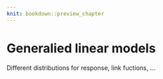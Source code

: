 ```yaml
---
knit: bookdown::preview_chapter
---
```


# Generalied linear models

Different distributions for response, link fuctions, ...

